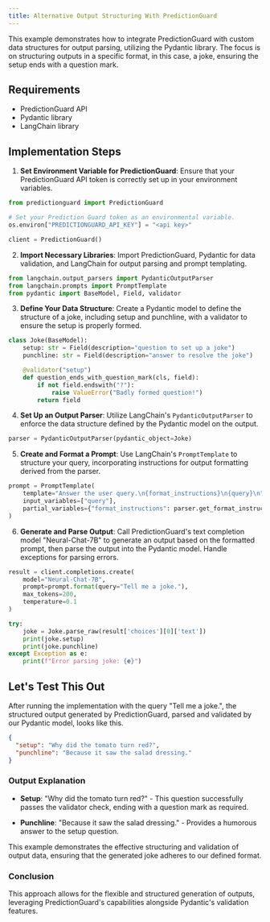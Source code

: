 ```yaml
---
title: Alternative Output Structuring With PredictionGuard
---
```


This example demonstrates how to integrate PredictionGuard with custom data
structures for output parsing, utilizing the Pydantic library. The focus is on
structuring outputs in a specific format, in this case, a joke, ensuring the
setup ends with a question mark.

## Requirements

- PredictionGuard API
- Pydantic library
- LangChain library

## Implementation Steps

1. **Set Environment Variable for PredictionGuard**: Ensure that your
PredictionGuard API token is correctly set up in your environment variables.

```python copy
from predictionguard import PredictionGuard

# Set your Prediction Guard token as an environmental variable.
os.environ["PREDICTIONGUARD_API_KEY"] = "<api key>"

client = PredictionGuard()
```

2. **Import Necessary Libraries**: Import PredictionGuard, Pydantic for data
validation, and LangChain for output parsing and prompt templating.

```python copy
from langchain.output_parsers import PydanticOutputParser
from langchain.prompts import PromptTemplate
from pydantic import BaseModel, Field, validator
```

3. **Define Your Data Structure**: Create a Pydantic model to define the
structure of a joke, including setup and punchline, with a validator to ensure
the setup is properly formed.

```python copy
class Joke(BaseModel):
    setup: str = Field(description="question to set up a joke")
    punchline: str = Field(description="answer to resolve the joke")

    @validator("setup")
    def question_ends_with_question_mark(cls, field):
        if not field.endswith("?"):
            raise ValueError("Badly formed question!")
        return field
```

4. **Set Up an Output Parser**: Utilize LangChain's `PydanticOutputParser` to
enforce the data structure defined by the Pydantic model on the output.

```python copy
parser = PydanticOutputParser(pydantic_object=Joke)
```

5. **Create and Format a Prompt**: Use LangChain's `PromptTemplate` to structure
your query, incorporating instructions for output formatting derived from the parser.

```python copy
prompt = PromptTemplate(
    template="Answer the user query.\n{format_instructions}\n{query}\n",
    input_variables=["query"],
    partial_variables={"format_instructions": parser.get_format_instructions()},
)
```

6. **Generate and Parse Output**: Call PredictionGuard's text completion model
"Neural-Chat-7B" to generate an output based on the formatted prompt, then parse
the output into the Pydantic model. Handle exceptions for parsing errors.

```python copy
result = client.completions.create(
    model="Neural-Chat-7B",
    prompt=prompt.format(query="Tell me a joke."),
    max_tokens=200,
    temperature=0.1
)

try:
    joke = Joke.parse_raw(result['choices'][0]['text'])
    print(joke.setup)
    print(joke.punchline)
except Exception as e:
    print(f"Error parsing joke: {e}")
```

## Let's Test This Out

After running the implementation with the query "Tell me a joke.", the structured
output generated by PredictionGuard, parsed and validated by our Pydantic model,
looks like this.

```json copy
{
  "setup": "Why did the tomato turn red?",
  "punchline": "Because it saw the salad dressing."
}
```

### Output Explanation

- **Setup**: "Why did the tomato turn red?" - This question successfully passes
the validator check, ending with a question mark as required.

- **Punchline**: "Because it saw the salad dressing." - Provides a humorous answer
to the setup question.

This example demonstrates the effective structuring and validation of output data,
ensuring that the generated joke adheres to our defined format.

### Conclusion

This approach allows for the flexible and structured generation of outputs,
leveraging PredictionGuard's capabilities alongside Pydantic's validation features.
